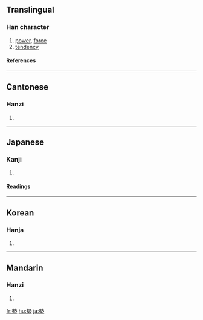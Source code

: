 {{see|势}}

==Translingual==
===Han character===
{{Han char|rn=19|rad=力|as=11|sn=13|four=4542<sub>7</sub>|canj=土戈大尸 (GIKS)}}
# [[power]], [[force]]
# [[tendency]]
====References====
{{Han ref|kx=0149.040|dkj=02422|dj=0336.110|hdz=10377.030|uh=52E2|ud=21218|bh=B6D5|bd=46805}}
----
==Cantonese==
===Hanzi===
{{yue-hanzi|jyut=|y=sai3}}
# {{defn|Cantonese}}
----
==Japanese==
===Kanji===
{{ja-kanji|grade=5|rs=力11}}
# {{defn|Japanese}} 
====Readings====
{{ja-readings|on=[[せい]] (sei), [[せ]] (se)|kun=[[いきおい]] (ikioi)}}
----
==Korean==
===Hanja===
{{ko-hanja|hangeul=세|rv=se|mr=se}}
# {{defn|Korean}}
----
==Mandarin==
===Hanzi===
{{cmn-hanzi|sim=势|pin=[[shì]] ([[shi4]])|wg=shih<sup>4</sup>}}
# {{defn|Mandarin}}

[[fr:勢]]
[[hu:勢]]
[[ja:勢]]